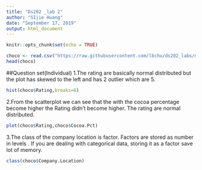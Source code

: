 ```yaml
---
title: "Ds202 _lab 2"
author: "SIjie Huang"
date: "September 17, 2019"
output: html_document
---
```


```r
knitr::opts_chunk$set(echo = TRUE)
```
```R
choco <- read.csv("https://raw.githubusercontent.com/lbchu/ds202_labs/master/choco.csv")
head(choco)
```

##Question set(Individual)
1.The rating are basically normal distributed but the plot has skewed to the left and has 2 outlier which are 5.
```R
hist(choco$Rating,breaks=6)
```
2.From the scatterplot we can see that the with the cocoa percentage become higher the Rating didn't become higher. The rating are normal distributed.
```R
plot(choco$Rating,choco$Cocoa.Pct)
```
3.The class of the company location is factor.
Factors are stored as number in levels . If you are dealing with categorical data, storing it as a factor save lot of memory.
```R
class(choco$Company.Location)
```
